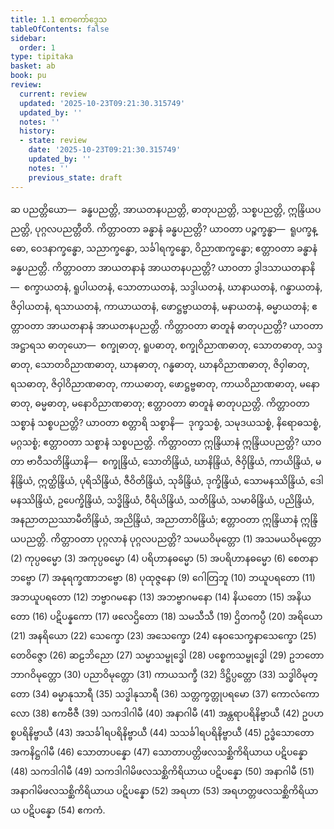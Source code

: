 ```yaml
---
title: 1.1 ဧကကော်ဒ္ဒေသ
tableOfContents: false
sidebar:
  order: 1
type: tipitaka
basket: ab
book: pu
review:
  current: review
  updated: '2025-10-23T09:21:30.315749'
  updated_by: ''
  notes: ''
  history:
  - state: review
    date: '2025-10-23T09:21:30.315749'
    updated_by: ''
    notes: ''
    previous_state: draft
---
```



<ReviewStatus review={frontmatter.review} showDetails={true} />

<HypothesisAnnotation frontmatter={frontmatter} />

<DynamicBreadcrumb />

<Division number="1" book="pu" e="ch" v="31" p="101">

<Paragraph number="2" book="pu">
ဆ ပညတ္တိယော—  ခန္ဓပညတ္တိ, အာယတနပညတ္တိ, ဓာတုပညတ္တိ, သစ္စပညတ္တိ, ဣန္ဒြိယပညတ္တိ, ပုဂ္ဂလပညတ္တီတိ.
</Paragraph>

</Division>
<Division number="2" book="pu" e="ch" v="31" p="101">

<Paragraph number="3" book="pu">
ကိတ္တာဝတာ ခန္ဓာနံ ခန္ဓပညတ္တိ? ယာဝတာ ပဉ္စက္ခန္ဓာ—  ရူပက္ခန္ဓော, ဝေဒနာက္ခန္ဓော, သညာက္ခန္ဓော, သင်္ခါရက္ခန္ဓော, ဝိညာဏက္ခန္ဓော; ဧတ္တာဝတာ ခန္ဓာနံ ခန္ဓပညတ္တိ.
</Paragraph>

</Division>
<Division number="3" book="pu" e="ch" v="31" p="101">

<Paragraph number="4" book="pu">
ကိတ္တာဝတာ အာယတနာနံ အာယတနပညတ္တိ? ယာဝတာ ဒွါဒသာယတနာနိ—  စက္ခာယတနံ, ရူပါယတနံ, သောတာယတနံ, သဒ္ဒါယတနံ, ဃာနာယတနံ, ဂန္ဓာယတနံ, ဇိဝှါယတနံ, ရသာယတနံ, ကာယာယတနံ, ဖောဋ္ဌဗ္ဗာယတနံ, မနာယတနံ, ဓမ္မာယတနံ; ဧတ္တာဝတာ အာယတနာနံ အာယတနပညတ္တိ.
</Paragraph>

</Division>
<Division number="4" book="pu" e="ch" v="31" p="101">

<Paragraph number="5" book="pu">
ကိတ္တာဝတာ ဓာတူနံ ဓာတုပညတ္တိ? ယာဝတာ အဋ္ဌာရသ ဓာတုယော—  စက္ခုဓာတု, ရူပဓာတု, စက္ခုဝိညာဏဓာတု, သောတဓာတု, သဒ္ဒဓာတု, သောတဝိညာဏဓာတု, ဃာနဓာတု, ဂန္ဓဓာတု, ဃာနဝိညာဏဓာတု, ဇိဝှါဓာတု, ရသဓာတု, ဇိဝှါဝိညာဏဓာတု, ကာယဓာတု, ဖောဋ္ဌဗ္ဗဓာတု, ကာယဝိညာဏဓာတု, မနောဓာတု, ဓမ္မဓာတု, မနောဝိညာဏဓာတု; ဧတ္တာဝတာ ဓာတူနံ ဓာတုပညတ္တိ.
</Paragraph>

</Division>
<Division number="5" book="pu" e="ch" v="31" p="102">

<Paragraph number="6" book="pu">
ကိတ္တာဝတာ သစ္စာနံ သစ္စပညတ္တိ? ယာဝတာ စတ္တာရိ သစ္စာနိ—  ဒုက္ခသစ္စံ, သမုဒယသစ္စံ, နိရောဓသစ္စံ, မဂ္ဂသစ္စံ; ဧတ္တာဝတာ သစ္စာနံ သစ္စပညတ္တိ.
</Paragraph>

</Division>
<Division number="6" book="pu" e="ch" v="31" p="102">

<Paragraph number="7" book="pu">
ကိတ္တာဝတာ ဣန္ဒြိယာနံ ဣန္ဒြိယပညတ္တိ? ယာဝတာ ဗာဝီသတိန္ဒြိယာနိ—  စက္ခုန္ဒြိယံ, သောတိန္ဒြိယံ, ဃာနိန္ဒြိယံ, ဇိဝှိန္ဒြိယံ, ကာယိန္ဒြိယံ, မနိန္ဒြိယံ, ဣတ္ထိန္ဒြိယံ, ပုရိသိန္ဒြိယံ, ဇီဝိတိန္ဒြိယံ, သုခိန္ဒြိယံ, ဒုက္ခိန္ဒြိယံ, သောမနဿိန္ဒြိယံ, ဒေါမနဿိန္ဒြိယံ, ဥပေက္ခိန္ဒြိယံ, သဒ္ဓိန္ဒြိယံ, ဝီရိယိန္ဒြိယံ, သတိန္ဒြိယံ, သမာဓိန္ဒြိယံ, ပညိန္ဒြိယံ, အနညာတညဿာမီတိန္ဒြိယံ, အညိန္ဒြိယံ, အညာတာဝိန္ဒြိယံ; ဧတ္တာဝတာ ဣန္ဒြိယာနံ ဣန္ဒြိယပညတ္တိ.
</Paragraph>

</Division>
<Division number="7" book="pu" e="ch" v="31" p="102">

<Paragraph number="8" book="pu">
<Emphasis>ကိတ္တာဝတာ ပုဂ္ဂလာနံ ပုဂ္ဂလပညတ္တိ?</Emphasis>
</Paragraph>

<Paragraph number="9" book="pu">
သမယဝိမုတ္တော (1)
</Paragraph>

<Paragraph number="10" book="pu">
အသမယဝိမုတ္တော (2)
</Paragraph>

<Paragraph number="11" book="pu">
ကုပ္ပဓမ္မော (3)
</Paragraph>

<Paragraph number="12" book="pu">
အကုပ္ပဓမ္မော (4)
</Paragraph>

<Paragraph number="13" book="pu">
ပရိဟာနဓမ္မော (5)
</Paragraph>

<Paragraph number="14" book="pu">
အပရိဟာနဓမ္မော (6)
</Paragraph>

<Paragraph number="15" book="pu">
စေတနာဘဗ္ဗော (7)
</Paragraph>

<Paragraph number="16" book="pu">
အနုရက္ခဏာဘဗ္ဗော (8)
</Paragraph>

<Paragraph number="17" book="pu">
ပုထုဇ္ဇနော (9)
</Paragraph>

<Paragraph number="18" book="pu">
ဂေါတြဘူ (10)
</Paragraph>

<Paragraph number="19" book="pu">
ဘယူပရတော (11)
</Paragraph>

<Paragraph number="20" book="pu">
အဘယူပရတော (12)
</Paragraph>

<Paragraph number="21" book="pu">
ဘဗ္ဗာဂမနော (13)
</Paragraph>

<Paragraph number="22" book="pu">
အဘဗ္ဗာဂမနော (14)
</Paragraph>

<Paragraph number="23" book="pu">
နိယတော (15)
</Paragraph>

<Paragraph number="24" book="pu">
အနိယတော (16)
</Paragraph>

<Paragraph number="25" book="pu">
ပဋိပန္နကော (17)
</Paragraph>

<Paragraph number="26" book="pu">
ဖလေဌိတော (18)
</Paragraph>

<Paragraph number="27" book="pu">
သမသီသီ (19)
</Paragraph>

<Paragraph number="28" book="pu">
ဌိတကပ္ပီ (20)
</Paragraph>

<Paragraph number="29" book="pu">
အရိယော (21)
</Paragraph>

<Paragraph number="30" book="pu">
အနရိယော (22)
</Paragraph>

<Paragraph number="31" book="pu">
သေက္ခော (23)
</Paragraph>

<Paragraph number="32" book="pu">
အသေက္ခော (24)
</Paragraph>

<Paragraph number="33" book="pu">
နေဝသေက္ခနာသေက္ခော (25)
</Paragraph>

<Paragraph number="34" book="pu">
တေဝိဇ္ဇော (26)
</Paragraph>

<Paragraph number="35" book="pu">
ဆဠဘိညော (27)
</Paragraph>

<Paragraph number="36" book="pu">
သမ္မာသမ္ဗုဒ္ဓေါ (28)
</Paragraph>

<Paragraph number="37" book="pu">
ပစ္စေကသမ္ဗုဒ္ဓေါ (29)
</Paragraph>

<Paragraph number="38" book="pu">
ဥဘတောဘာဂဝိမုတ္တော (30)
</Paragraph>

<Paragraph number="39" book="pu">
ပညာဝိမုတ္တော (31)
</Paragraph>

<Paragraph number="40" book="pu">
ကာယသက္ခီ (32)
</Paragraph>

<Paragraph number="41" book="pu">
ဒိဋ္ဌိပ္ပတ္တော (33)
</Paragraph>

<Paragraph number="42" book="pu">
သဒ္ဓါဝိမုတ္တော (34)
</Paragraph>

<Paragraph number="43" book="pu">
ဓမ္မာနုသာရီ (35)
</Paragraph>

<Paragraph number="44" book="pu">
သဒ္ဓါနုသာရီ (36)
</Paragraph>

<Paragraph number="45" book="pu">
သတ္တက္ခတ္တုပရမော (37)
</Paragraph>

<Paragraph number="46" book="pu">
ကောလံကောလော (38)
</Paragraph>

<Paragraph number="47" book="pu">
ဧကဗီဇီ (39)
</Paragraph>

<Paragraph number="48" book="pu">
သကဒါဂါမီ (40)
</Paragraph>

<Paragraph number="49" book="pu">
အနာဂါမီ (41)
</Paragraph>

<Paragraph number="50" book="pu">
အန္တရာပရိနိဗ္ဗာယီ (42)
</Paragraph>

<Paragraph number="51" book="pu">
ဥပဟစ္စပရိနိဗ္ဗာယီ (43)
</Paragraph>

<Paragraph number="52" book="pu">
အသင်္ခါရပရိနိဗ္ဗာယီ (44)
</Paragraph>

<Paragraph number="53" book="pu">
သသင်္ခါရပရိနိဗ္ဗာယီ (45)
</Paragraph>

<Paragraph number="54" book="pu">
ဥဒ္ဓံသောတောအကနိဋ္ဌဂါမီ (46)
</Paragraph>

<Paragraph number="55" book="pu">
သောတာပန္နော (47)
</Paragraph>

<Paragraph number="56" book="pu">
သောတာပတ္တိဖလသစ္ဆိကိရိယာယ ပဋိပန္နော (48)
</Paragraph>

<Paragraph number="57" book="pu">
သကဒါဂါမီ (49)
</Paragraph>

<Paragraph number="58" book="pu">
သကဒါဂါမိဖလသစ္ဆိကိရိယာယ ပဋိပန္နော (50)
</Paragraph>

<Paragraph number="59" book="pu">
အနာဂါမီ (51)
</Paragraph>

<Paragraph number="60" book="pu">
အနာဂါမိဖလသစ္ဆိကိရိယာယ ပဋိပန္နော (52)
</Paragraph>

<Paragraph number="61" book="pu">
အရဟာ (53)
</Paragraph>

<Paragraph number="62" book="pu">
အရဟတ္တဖလသစ္ဆိကိရိယာယ ပဋိပန္နော (54)

</Paragraph>
</Division>

<Paragraph number="63" type="center" book="pu">
ဧကကံ.
</Paragraph>